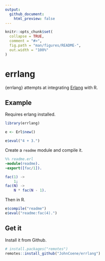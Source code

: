 ```yaml
---
output: 
  github_document:
    html_preview: false
---
```


<!-- README.md is generated from README.Rmd. Please edit that file -->

```r
knitr::opts_chunk$set(
  collapse = TRUE,
  comment = "#>",
  fig.path = "man/figures/README-",
  out.width = "100%"
)
```

<!-- badges: start -->
<!-- badges: end -->

# errlang

{errlang} attempts at integrating [Erlang](https://www.erlang.org/) with R.

## Example

Requires erlang installed.

```r
library(errlang)

e <- Erl$new()

e$eval("4 + 3.")
```

Create a `readme` module and compile it.

```erlang
%% readme.erl
-module(readme).
-export([fac/1]).

fac(1) ->
    1;
fac(N) ->
    N * fac(N - 1).
```

Then in R.

```r
e$compile("readme")
e$eval("readme:fac(4).")
```

## Get it

Install it from Github.

``` r
# install.packages("remotes")
remotes::install_github("JohnCoene/errlang")
```
